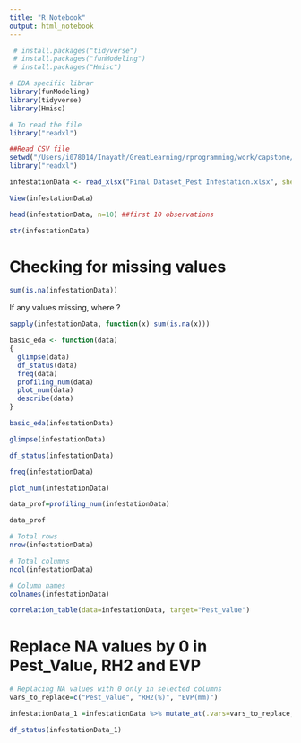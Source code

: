 ```yaml
---
title: "R Notebook"
output: html_notebook
---
```



```r
 # install.packages("tidyverse")
 # install.packages("funModeling")
 # install.packages("Hmisc")
```

```r
# EDA specific librar
library(funModeling) 
library(tidyverse) 
library(Hmisc)

# To read the file
library("readxl")
```


```r
##Read CSV file
setwd("/Users/i078014/Inayath/GreatLearning/rprogramming/work/capstone/dataset")
library("readxl")
```

```r
infestationData <- read_xlsx("Final Dataset_Pest Infestation.xlsx", sheet = "Sheet2")

```

```r
View(infestationData)

```

```r
head(infestationData, n=10) ##first 10 observations
```
```r
str(infestationData)
```

# Checking for missing values
```r
sum(is.na(infestationData))
```
If any values missing, where ?
```r

sapply(infestationData, function(x) sum(is.na(x)))
```

```r
basic_eda <- function(data)
{
  glimpse(data)
  df_status(data)
  freq(data) 
  profiling_num(data)
  plot_num(data)
  describe(data)
}
```

```r
basic_eda(infestationData)
```


```r
glimpse(infestationData)
```

```r
df_status(infestationData)
```

```r
freq(infestationData)
```

```r
plot_num(infestationData)
```

```r
data_prof=profiling_num(infestationData)

data_prof
```

```r
# Total rows
nrow(infestationData)
```

```r
# Total columns
ncol(infestationData)
```

```r
# Column names
colnames(infestationData)
```

```r
correlation_table(data=infestationData, target="Pest_value")
```

# Replace NA values by 0 in Pest_Value, RH2 and EVP
```r

# Replacing NA values with 0 only in selected columns
vars_to_replace=c("Pest_value", "RH2(%)", "EVP(mm)")

infestationData_1 =infestationData %>% mutate_at(.vars=vars_to_replace, .funs = funs(ifelse(is.na(.), 0, .)))

df_status(infestationData_1)

```





